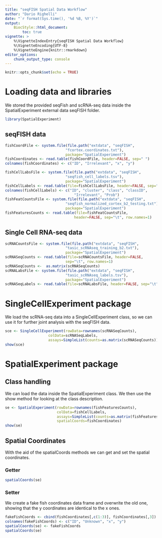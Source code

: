 ```yaml
---
title: "seqFISH Spatial Data Workflow"
author: "Dario Righelli"
date: "`r format(Sys.time(), '%d %B, %Y')`"
output: 
    BiocStyle::html_document:
        toc: true
vignette: >
    %\VignetteIndexEntry{seqFISH Spatial Data Workflow}
    %\VignetteEncoding{UTF-8}
    %\VignetteEngine{knitr::rmarkdown}
editor_options: 
    chunk_output_type: console
---
```


```r
knitr::opts_chunk$set(echo = TRUE)
```

# Loading data and libraries

We stored the provided seqFish and scRNA-seq data inside the SpatialExperiment
external data seqFISH folder.

```r
library(SpatialExperiment)
```


## seqFISH data

```r
fishCoordFile <- system.file(file.path("extdata", "seqFISH",
                            "fcortex.coordinates.txt"), 
                            package="SpatialExperiment")
fishCoordinates <- read.table(fishCoordFile, header=FALSE, sep=" ")
colnames(fishCoordinates) <- c("ID", "Irrelevant", "x", "y")

fishCellLabsFile <- system.file(file.path("extdata", "seqFISH", 
                            "seqfish_cell_labels.tsv"),
                            package="SpatialExperiment")
fishCellLabels <- read.table(file=fishCellLabsFile, header=FALSE, sep="\t")
colnames(fishCellLabels) <- c("ID", "cluster", "class", "classID", 
                                "Irrelevant", "Prob")
fishFeatCountsFile <- system.file(file.path("extdata", "seqFISH",
                            "seqfish_normalized_cortex_b2_testing.txt"), 
                            package="SpatialExperiment")
fishFeaturesCounts <- read.table(file=fishFeatCountsFile, 
                                header=FALSE, sep="\t", row.names=1)
```

## Single Cell RNA-seq data

```r
scRNACountsFile <- system.file(file.path("extdata", "seqFISH", 
                            "tasic_scRNAseq_training_b2.txt"),
                            package="SpatialExperiment")
scRNASeqCounts <- read.table(file=scRNACountsFile, header=FALSE, 
                            sep="\t", row.names=1)
scRNASeqCounts <-  as.matrix(scRNASeqCounts)
scRNALabsFile <- system.file(file.path("extdata", "seqFISH", 
                            "tasic_scRNAseq_labels.tsv"),
                            package="SpatialExperiment")
scRNASeqLabels <- read.table(file=scRNALabsFile, header=FALSE, sep="\t")
```

# SingleCellExperiment package

We load the scRNA-seq data into a SingleCellExperiment class, so we can use it
for further joint analysis with the seqFISH data.

```r
sce <- SingleCellExperiment(rowData=rownames(scRNASeqCounts), 
                    colData=scRNASeqLabels,
                    assays=SimpleList(counts=as.matrix(scRNASeqCounts)))
show(sce)
```


# SpatialExperiment package

<!-- ## Installation -->

<!-- We install the SpatialExperiment package which is available through the github/drighelli -->
<!-- repository on spatialExperiment branch. -->

<!-- ```{r} -->
<!-- library(devtools) -->

<!-- install_github("drighelli/SpatialExperiment", ref="spatialExperiment") -->
<!-- ``` -->

## Class handling

We can load the data inside the SpatialExperiment class.
We then use the show method for looking at the class description.

```r
se <- SpatialExperiment(rowData=rownames(fishFeaturesCounts),
                        colData=fishCellLabels,
                        assays=SimpleList(counts=as.matrix(fishFeaturesCounts)),
                        spatialCoords=fishCoordinates)
show(se)
```

## Spatial Coordinates

With the aid of the spatialCoords methods we can get and set the spatial coordinates.

### Getter

```r
spatialCoords(se)
```

### Setter

We create a fake fish coordinates data frame and overwrite the old one,
showing that the y coordinates are identical to the x ones.

```r
fakeFishCoords <- cbind(fishCoordinates[,c(1:3)], fishCoordinates[,3])
colnames(fakeFishCoords) <- c("ID", "Unknown", "x", "y")
spatialCoords(se) <- fakeFishCoords
spatialCoords(se)
```

